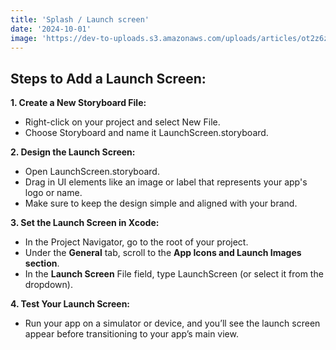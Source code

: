 ```yaml
---
title: 'Splash / Launch screen'
date: '2024-10-01'
image: 'https://dev-to-uploads.s3.amazonaws.com/uploads/articles/ot2z6zhvrmu1yxk5xtot.gif'
---
```


## Steps to Add a Launch Screen:

**1. Create a New Storyboard File:**

- Right-click on your project and select New File.
- Choose Storyboard and name it LaunchScreen.storyboard.

**2. Design the Launch Screen:**

- Open LaunchScreen.storyboard.
- Drag in UI elements like an image or label that represents your app's logo or name.
- Make sure to keep the design simple and aligned with your brand.

**3. Set the Launch Screen in Xcode:**

- In the Project Navigator, go to the root of your project.
- Under the **General** tab, scroll to the **App Icons and Launch Images section**.
- In the **Launch Screen** File field, type LaunchScreen (or select it from the dropdown).

**4. Test Your Launch Screen:**

- Run your app on a simulator or device, and you’ll see the launch screen appear before transitioning to your app’s main view.
